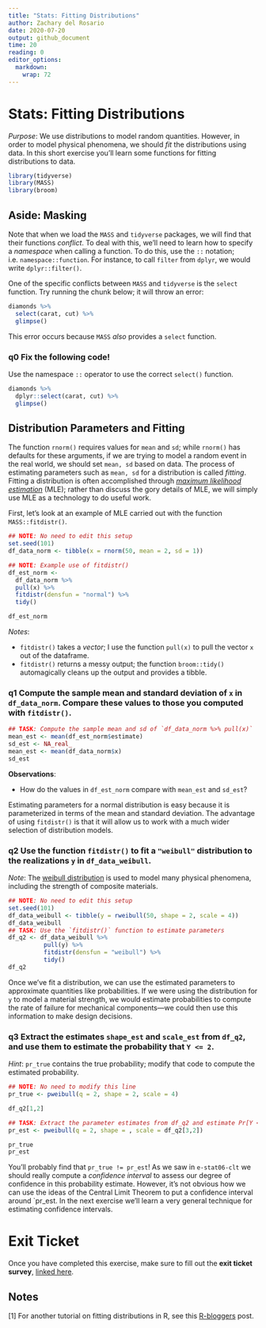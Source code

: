 ```yaml
---
title: "Stats: Fitting Distributions"
author: Zachary del Rosario
date: 2020-07-20
output: github_document
time: 20
reading: 0
editor_options: 
  markdown: 
    wrap: 72
---
```


# Stats: Fitting Distributions

*Purpose*: We use distributions to model random quantities. However, in
order to model physical phenomena, we should *fit* the distributions
using data. In this short exercise you'll learn some functions for
fitting distributions to data.

```r
library(tidyverse)
library(MASS)
library(broom)
```

## Aside: Masking

Note that when we load the `MASS` and `tidyverse` packages, we will find
that their functions *conflict*. To deal with this, we'll need to learn
how to specify a *namespace* when calling a function. To do this, use
the `::` notation; i.e. `namespace::function`. For instance, to call
`filter` from `dplyr`, we would write `dplyr::filter()`.

One of the specific conflicts between `MASS` and `tidyverse` is the
`select` function. Try running the chunk below; it will throw an error:

```r
diamonds %>%
  select(carat, cut) %>%
  glimpse()
```

This error occurs because `MASS` *also* provides a `select` function.

### **q0** Fix the following code!

Use the namespace `::` operator to use the correct `select()` function.

```r
diamonds %>%
  dplyr::select(carat, cut) %>%
  glimpse()
```

## Distribution Parameters and Fitting

The function `rnorm()` requires values for `mean` and `sd`; while
`rnorm()` has defaults for these arguments, if we are trying to model a
random event in the real world, we should set `mean, sd` based on data.
The process of estimating parameters such as `mean, sd` for a
distribution is called *fitting*. Fitting a distribution is often
accomplished through [*maximum likelihood
estimation*](https://en.wikipedia.org/wiki/Maximum_likelihood_estimation)
(MLE); rather than discuss the gory details of MLE, we will simply use
MLE as a technology to do useful work.

First, let's look at an example of MLE carried out with the function
`MASS::fitdistr()`.

```r
## NOTE: No need to edit this setup
set.seed(101)
df_data_norm <- tibble(x = rnorm(50, mean = 2, sd = 1))

## NOTE: Example use of fitdistr()
df_est_norm <-
  df_data_norm %>%
  pull(x) %>%
  fitdistr(densfun = "normal") %>%
  tidy()

df_est_norm
```

*Notes*:

-   `fitdistr()` takes a *vector*; I use the function `pull(x)` to pull
    the vector `x` out of the dataframe.
-   `fitdistr()` returns a messy output; the function `broom::tidy()`
    automagically cleans up the output and provides a tibble.

### **q1** Compute the sample mean and standard deviation of `x` in `df_data_norm`. Compare these values to those you computed with `fitdistr()`.

```r
## TASK: Compute the sample mean and sd of `df_data_norm %>% pull(x)`
mean_est <- mean(df_est_norm$estimate)
sd_est <- NA_real_
mean_est <- mean(df_data_norm$x)
sd_est
```

**Observations**:

-   How do the values in `df_est_norm` compare with `mean_est` and
    `sd_est`?

Estimating parameters for a normal distribution is easy because it is
parameterized in terms of the mean and standard deviation. The advantage
of using `fitdistr()` is that it will allow us to work with a much wider
selection of distribution models.

### **q2** Use the function `fitdistr()` to fit a `"weibull"` distribution to the realizations `y` in `df_data_weibull`.

*Note*: The [weibull
distribution](https://en.wikipedia.org/wiki/Weibull_distribution) is
used to model many physical phenomena, including the strength of
composite materials.

```r
## NOTE: No need to edit this setup
set.seed(101)
df_data_weibull <- tibble(y = rweibull(50, shape = 2, scale = 4))
df_data_weibull
## TASK: Use the `fitdistr()` function to estimate parameters
df_q2 <- df_data_weibull %>%
          pull(y) %>%
          fitdistr(densfun = "weibull") %>%
          tidy()
df_q2
```

Once we've fit a distribution, we can use the estimated parameters to
approximate quantities like probabilities. If we were using the
distribution for `y` to model a material strength, we would estimate
probabilities to compute the rate of failure for mechanical
components---we could then use this information to make design
decisions.

### **q3** Extract the estimates `shape_est` and `scale_est` from `df_q2`, and use them to estimate the probability that `Y <= 2`.

*Hint*: `pr_true` contains the true probability; modify that code to
compute the estimated probability.

```r
## NOTE: No need to modify this line
pr_true <- pweibull(q = 2, shape = 2, scale = 4)

df_q2[1,2]

## TASK: Extract the parameter estimates from df_q2 and estimate Pr[Y <= 2]
pr_est <- pweibull(q = 2, shape = , scale = df_q2[3,2])

pr_true
pr_est
```

You'll probably find that `pr_true != pr_est`! As we saw in
`e-stat06-clt` we should really compute a *confidence interval* to
assess our degree of confidence in this probability estimate. However,
it's not obvious how we can use the ideas of the Central Limit Theorem
to put a confidence interval around \`pr_est. In the next exercise we'll
learn a very general technique for estimating confidence intervals.

<!-- include-exit-ticket -->

# Exit Ticket

<!-- -------------------------------------------------- -->

Once you have completed this exercise, make sure to fill out the **exit
ticket survey**, [linked
here](https://docs.google.com/forms/d/e/1FAIpQLSeuq2LFIwWcm05e8-JU84A3irdEL7JkXhMq5Xtoalib36LFHw/viewform?usp=pp_url&entry.693978880=e-stat08-fit-dist-assignment.Rmd).

## Notes

<!-- -------------------------------------------------- -->

[1] For another tutorial on fitting distributions in R, see this
[R-bloggers](https://www.r-bloggers.com/fitting-distributions-with-r/)
post.
